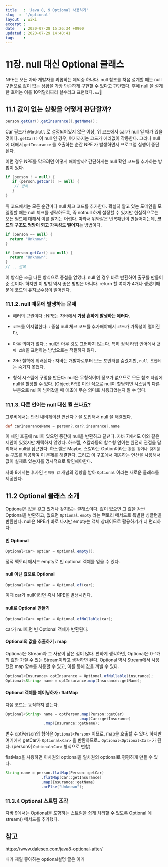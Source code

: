 ```yaml
---
title   : 'Java 8, 9 Optional 사용하기' 
slug  :  '/optional'
layout  : wiki 
excerpt : 
date    : 2020-07-28 15:26:34 +0900
updated : 2020-07-29 14:40:41
tags    : 
---
```


# 11장. null 대신 Optional 클래스 
NPE는 모든 자바 개발자를 괴롭히는 예외중 하나다. null 참조를 처음 설계할 때는 null 구현으로 값이 없는 상황을 가장 단순하게 구현할 수 있다고 판단했다. 
후에 null 을 설계한 호어는 이를 10억달러짜리 실수라고 표현했다. 💵🦋

## 11.1 값이 없는 상황을 어떻게 판단할까?

```java
person.getCar().getInsurance().getName();
```

Car 필드가 `@NotNull` 로 설정되어있지 않은 이상, 위 코드에서 car가 null 일 때가 있을 것이다. `getCar()` 이 null 인 경우, 여기까지는 코드가 에러없이 작동한다. 그러나 null 에 대해서 `getInsurance` 를 호출하는 순간 NPE 가 발생하면서 프로그램 실행이 중단된다. 

이런 경우 NPE를 막으려면 어떻게 해야할까? 간단하게는  null 확인 코드를 추가하는 방법이 있다. 

```java
if (person ! = null) {
   if (person.getCar() != null) {
    // 반복 
   } 
}
```

위 코드에서는 모든 순간마다 null 체크 코드를 추가한다. 확실히 알고 있는 도메인을 모델링할 때는 null 체크를 생략하도록, 즉 notnull 하게 설정할 수 있지만 현실적으로는 모든 필드에 대해서 이를 알기는 어렵다. 따라서 위와같은 반복패턴이 만들어지는데, **코드의 구조도 엉망이 되고 가독성도 떨어지는** 방법이다. 

```java
if (person == null) {
  return "Unknown";
}

if (person.getCar() == null) {
  return "Unknown"; 
}
// .. 반복
```
이 방식은 조금 다른 방식으로 중첩을 없앴다. null 인 경우 바로 반환하여 출구를 만들어준 것이다. 하지만 이 방법 역시 좋은 방법은 아니다. return 할 여지가 4개나 생겼기때문에 코드의 유지보수성이 떨어진다. 

### 11.1.2. null 때문에 발생하는 문제 

- 에러의 근원이다 : NPE는 자바에서 **가장 흔하게 발생하는 에러다.** 

- 코드를 어지럽힌다. : 중첩 null 체크 코드를 추가해야해서 코드가 가독성이 떨어진다. 
  
- 아무 의미가 없다. : null은 아무 것도 표현하지 않는다. 특히 정적 타입 언어에서 `값이 없음`을 표현하는 방법으로는 적절하지 않다.

- 자바 철학에 위배된다 : 자바는 개발자로부터 모든 포인터를 숨겼지만, `null 포인터` 는 숨기지 못했다. 
  
- 형식 시스템에 구멍을 만든다: null은 무형식이며 정보가 없으므로 모든 참조 타입에 null을 할당할 수 있다. (Object 타입) 이런 식으로 null이 할당되면 시스템의 다른 부분으로 null이 넘어갔을 때 애초에 무슨 의미로 사용되었는지 알 수 없다. 
  
### 11.1.3. 다른 언어는 null 대신 뭘 쓰나요?

그루비에서는 안전 내비게이션 연산자 `?` 을 도입해서 null  을 해결했다. 
```groovy
def carInsuranceName = person?.car?.insurance?.name
```
이 체인 호출에 null이 있으면 중간에 null을 반환하고 끝낸다.  자바 7에서도 이와 같은 제안이 있었지만 채택하지 않았다. 하스켈, 스칼라등의 함수형 언어는 완전히 관점을 달리해서 null을 접근한다. 하스켈은 Maybe, 스칼라는 Option이라는 `값을 갖거나 갖지않는` 구조를 제공하여 이 문제를 해결한다. 그리고 이 구조에서 제공하는 연산을 사용해서 값이 실제로 있는지를 명시적으로 확인해야한다. 

자바 8에서는 후자인 `선택형 값` 개념의 영향을 받아 `Optional` 이라는 새로운 클래스를 제공한다. 

## 11.2 Optional 클래스 소개 

Optional은 값을 갖고 있거나 갖지않는 클래스이다. 값이 있으면 그 값을 감싼 Optional을 반환하고, 없으면 `Optional.empty` 라는 팩토리 메서드로 특별한 싱글턴을 반환한다. null은 NPE가 바로 나지만 empty는 객체 상태이므로 활용하기가 더 편리하다.

#### 빈 Optional 
```java
Optional<Car> optCar = Optional.empty(); 
```

정적 팩토리 메서드 empty로 빈 optional 객체를 얻을 수 있다. 

#### null 아닌 값으로 Optional

```java
Optional<Car> optCar = Optional.of(car);
```
이때 car가 null이라면 즉시 NPE을 발생시킨다. 

#### null로 Optional 만들기 
```java
Optional<Car> optCar = Optional.ofNullable(car);
```
car가 null이면 빈 Optional 객체가 반환된다. 

#### Optional의 값을 추출하기 : map 

Optional은 Stream과 그 사용이 닮은 점이 많다. 편하게 생각하면, Optional은 0-1개의 값만 가질 수 있는 Stream이라고 생각하면 된다. Optional 역시 Stream에서 사용했던 map 함수를 사용할 수 있고, 이를 통해 값을 꺼낼 수 있다. 

```java
Optional<Insurance> optInsurance = Optional.ofNullable(insurance); 
Optional<String> name = optInsurance.map(Insurance::getName);
```
#### Optional 객체를 체이닝하자 :  flatMap

다음 코드는 동작하지 않는다. 
```java
Optional<String> name = optPerson.map(Person::getCar)
                                 .map(Car::getInsurance)
				 .map(Insurance::getName);
```

변수 optPerson의 형식은 `Optional<Person>` 이므로, map을 호출할 수 있다. 하지만 여기에서 getCar가 `Optional<Car>` 을 반환하므로.. `Optional<Optional<Car>` 가 된다. (person이 `Optional<Car>` 형식으로 변함) 

flatMap을 사용하면 이차원의 optional을 일차원의 optional로 평평하게 만들 수 있다. 
```java
String name = person.flatMap(Person::getCar)
      		    .flatMap(Car::getInsurance)
        	    .map(Insurance::getName)
      		    .orElse("Unknown");
```

### 11.3.4 Optional 스트림 조작

자바 9에서는 Optional을 포함하는 스트림을 쉽게 처리할 수 있도록 Optional 에 stream() 메서드를 추가했다.

## 참고 

https://www.daleseo.com/java8-optional-after/ 

내가 제일 좋아하는 optional설명 글은 이거 
  
